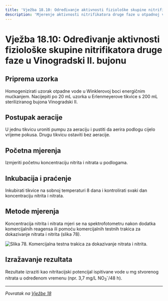 ```yaml
---
title: 'Vježba 18.10: Određivanje aktivnosti fiziološke skupine nitrifikatora druge faze u Vinogradski II. bujonu'
description: 'Mjerenje aktivnosti nitrifikatora druge faze u otpadnoj vodi'
---
```


# Vježba 18.10: Određivanje aktivnosti fiziološke skupine nitrifikatora druge faze u Vinogradski II. bujonu

## Priprema uzorka

Homogenizirati uzorak otpadne vode u Winklerovoj boci energičnim mućkanjem. Nacijepiti po 20 mL uzorka u Erlenmeyerove tikvice s 200 mL steriliziranog bujona Vinogradski II.

## Postupak aeracije

U jednu tikvicu uroniti pumpu za aeraciju i pustiti da aerira podlogu cijelo vrijeme pokusa. Drugu tikvicu ostaviti bez aeracije.

## Početna mjerenja

Izmjeriti početnu koncentraciju nitrita i nitrata u podlogama.

## Inkubacija i praćenje

Inkubirati tikvice na sobnoj temperaturi 8 dana i kontrolirati svaki dan koncentraciju nitrita i nitrata.

## Metode mjerenja

Koncentracija nitrita i nitrata mjeri se na spektrofotometru nakon dodatka komercijalnih reagensa ili pomoću komercijalnih testnih trakica za dokazivanje nitrata i nitrita (slika 78).

![Slika 78. Komercijalna testna trakica za dokazivanje nitrata i nitrita.](/Images/slika78.jpg)

## Izražavanje rezultata

Rezultate izraziti kao nitritacijski potencijal ispitivane vode u mg stvorenog nitrata u određenom vremenu (npr. 3,7 mg/L NO<sub>3</sub><sup>-</sup>/48 h).

---

*Povratak na [Vježbe 18](/poglavlje-18/vjezbe-18)*

